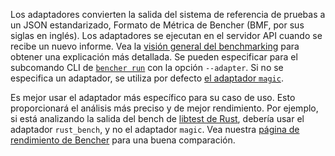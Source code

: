 Los adaptadores convierten la salida del sistema de referencia de pruebas a un JSON estandarizado, Formato de Métrica de Bencher (BMF, por sus siglas en inglés).
Los adaptadores se ejecutan en el servidor API cuando se recibe un nuevo informe.
Vea la [visión general del benchmarking][benchmarking overview] para obtener una explicación más detallada.
Se pueden especificar para el subcomando CLI de [`bencher run`][bencher run] con la opción `--adapter`.
Si no se especifica un adaptador, se utiliza por defecto [el adaptador `magic`][magic adapter].

Es mejor usar el adaptador más específico para su caso de uso.
Esto proporcionará el análisis más preciso y de mejor rendimiento.
Por ejemplo, si está analizando la salida del bench de [libtest de Rust][rust libtest], debería usar el adaptador `rust_bench`, y no el adaptador `magic`.
Vea nuestra
[página de rendimiento de Bencher][perf page] para una buena comparación.

[rust libtest]: https://doc.rust-lang.org/rustc/tests/index.html#benchmarks
[perf page]: https://bencher.dev/perf/bencher?key=true&measures=4358146b-b647-4869-9d24-bd22bb0c49b5&tab=benchmarks&testbeds=0d991aac-b241-493a-8b0f-8d41419455d2&branches=619d15ed-0fbd-4ccb-86cb-fddf3124da29&benchmarks=3525f177-fc8f-4a92-bd2f-dda7c4e15699%2C1db23e93-f909-40aa-bf42-838cc7ae05f5&start_time=1688083200000&reports_per_page=4&branches_per_page=8&testbeds_per_page=8&benchmarks_per_page=8&reports_page=1&branches_page=1&testbeds_page=1&benchmarks_page=1&end_time=1704067200000&clear=true

[benchmarking overview]: /es/docs/explanation/benchmarking/
[bencher run]: /es/docs/explanation/bencher-run/

[magic adapter]: #-magic-default